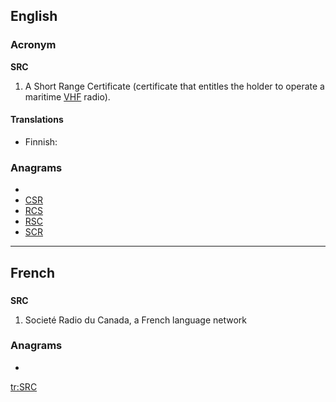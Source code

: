 ==English==

===Acronym===
'''SRC'''

# {{nautical}} A Short Range Certificate (certificate that entitles the holder to operate a maritime [[VHF]] radio).

====Translations====
{{trans-top|VHF certificate}}
* Finnish: {{t-|fi|rannikkolaivurin radiotodistus}}
{{trans-mid}}
{{trans-bottom}}

===Anagrams===
* {{alphagram|[[CRS#English|CRS]]}} 
* [[CSR#English|CSR]]
* [[RCS#English|RCS]]
* [[RSC#English|RSC]]
* [[SCR#English|SCR]]


----

==French==

==={{initialism}}===
'''SRC'''

#Societé Radio du Canada, a French language network

===Anagrams===
* {{alphagram|[[CRS#French|CRS]]}} 


[[tr:SRC]]